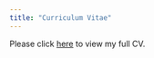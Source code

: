 ```yaml
---
title: "Curriculum Vitae"
---
```


Please click [here](https://drive.google.com/file/d/1ZEXh4VQZqI1jJ8CQMRXs8rP4uLgn0g-3/view?usp=sharing) to view my full CV.
